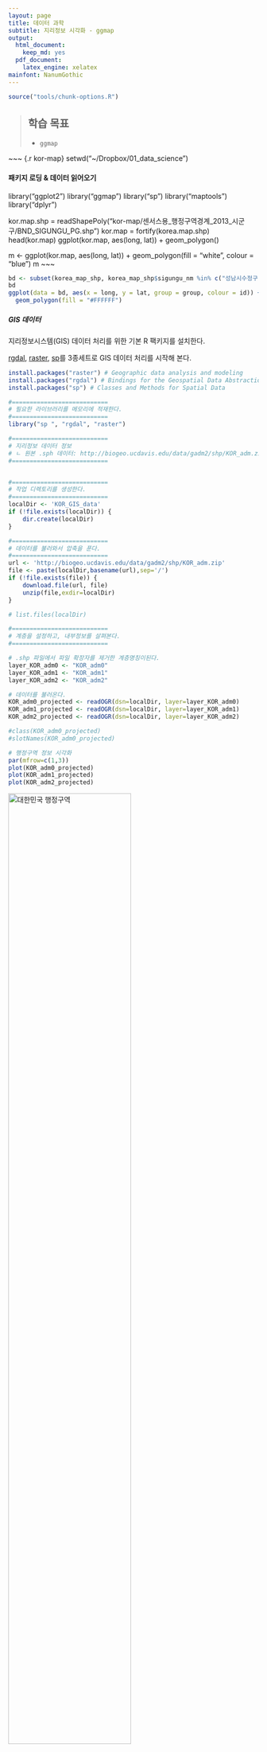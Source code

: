 ```yaml
---
layout: page
title: 데이터 과학
subtitle: 지리정보 시각화 - ggmap
output:
  html_document: 
    keep_md: yes
  pdf_document:
    latex_engine: xelatex
mainfont: NanumGothic
---
```


``` r
source("tools/chunk-options.R")
```

> ## 학습 목표 {.objectives}
>
> * `ggmap`



~~~ {.r kor-map}
setwd("~/Dropbox/01_data_science")

#### 패키지 로딩 & 데이터 읽어오기 ####
library("ggplot2")
library("ggmap")
library("sp")
library("maptools")
library("dplyr")

kor.map.shp = readShapePoly("kor-map/센서스용_행정구역경계_2013_시군구/BND_SIGUNGU_PG.shp")
kor.map = fortify(korea.map.shp)
head(kor.map)
ggplot(kor.map, aes(long, lat)) + geom_polygon()

m <- ggplot(kor.map, aes(long, lat)) + geom_polygon(fill = "white", colour = "blue")
m
~~~

``` .r
bd <- subset(korea_map_shp, korea_map_shp$sigungu_nm %in% c("성남시수정구","성남시중원구", "성남시분당구"))
bd
ggplot(data = bd, aes(x = long, y = lat, group = group, colour = id)) + 
  geom_polygon(fill = "#FFFFFF")
```


##### GIS 데이터

지리정보시스템(GIS) 데이터 처리를 위한 기본 R 팩키지를 설치한다.

[rgdal](http://www.rdocumentation.org/packages/rgdal), [raster](http://www.rdocumentation.org/packages/raster), [sp](http://www.rdocumentation.org/packages/sp)를 3종세트로 GIS 데이터 처리를 시작해 본다.

~~~ {.r}
install.packages("raster") # Geographic data analysis and modeling
install.packages("rgdal") # Bindings for the Geospatial Data Abstraction Library
install.packages("sp") # Classes and Methods for Spatial Data
~~~

~~~ {.r}
#===========================
# 필요한 라이브러리를 메모리에 적재한다.
#===========================
library("sp ", "rgdal", "raster")

#===========================
# 지리정보 데이터 정보
# ㄴ 원본 .sph 데이터: http://biogeo.ucdavis.edu/data/gadm2/shp/KOR_adm.zip
#===========================


#===========================
# 작업 디렉토리를 생성한다.
#===========================
localDir <- 'KOR_GIS_data'
if (!file.exists(localDir)) {
    dir.create(localDir)
}

#===========================
# 데이터를 불러와서 압축을 푼다.
#===========================
url <- 'http://biogeo.ucdavis.edu/data/gadm2/shp/KOR_adm.zip'
file <- paste(localDir,basename(url),sep='/')
if (!file.exists(file)) {
    download.file(url, file)
    unzip(file,exdir=localDir)
}

# list.files(localDir)

#===========================
# 계층을 설정하고, 내부정보를 살펴본다.
#===========================

# .shp 파일에서 파일 확장자를 제거한 계층명칭이된다.
layer_KOR_adm0 <- "KOR_adm0"  
layer_KOR_adm1 <- "KOR_adm1"  
layer_KOR_adm2 <- "KOR_adm2"  

# 데이터를 불러온다.
KOR_adm0_projected <- readOGR(dsn=localDir, layer=layer_KOR_adm0) 
KOR_adm1_projected <- readOGR(dsn=localDir, layer=layer_KOR_adm1) 
KOR_adm2_projected <- readOGR(dsn=localDir, layer=layer_KOR_adm2) 

#class(KOR_adm0_projected)
#slotNames(KOR_adm0_projected)

# 행정구역 정보 시각화
par(mfrow=c(1,3))
plot(KOR_adm0_projected)
plot(KOR_adm1_projected)
plot(KOR_adm2_projected)
~~~

<img src="fig/korea-admin-level.png" alt="대한민국 행정구역" width="70%" /> 

[Using R - Working with Geospatial Data](http://mazamascience.com/WorkingWithData/?p=1277)
[Raster Data in R - The Basics](http://neondataskills.org/R/Raster-Data-In-R/)


### `leaflet` 팩키지 


GoogleVis [^googlevis],  전세계 원자력 발전소 위치 [^powerplant]


[^googlevis]: [Plotting geo-spatial data on Google Maps in R](http://diggdata.in/post/51396519384/plotting-geo-spatial-data-on-google-maps-in-r)
[^powerplant]: [Nuclear Power plants](https://www.google.com/fusiontables/exporttable?query=select%20*%20from%201u4krB7NJ0Ppwzcd5h7uwOak3Reja4A7yVFIklw)


### `tmap` 팩키지

[R-package tmap - Creating thematic maps in a flexible way](http://user2015.math.aau.dk/presentations/20.pdf)





